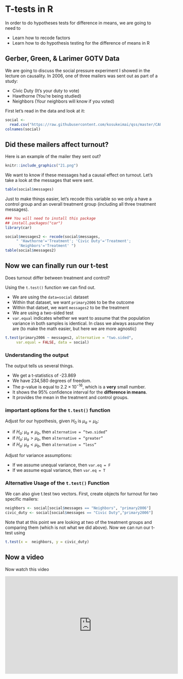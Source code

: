 # T-tests in R 

In order to do hypotheses tests for difference in means, we are going to need to

- Learn how to recode factors
- Learn how to do hypothesis testing for the difference of means in R


## Gerber, Green, & Larimer GOTV Data 


We are going to discuss the social pressure experiment I showed in the lecture on causality.  In 2006, one of three mailers was sent out as part of a study:

- Civic Duty (It's your duty to vote)
- Hawthorne (You're being studied)
- Neighbors (Your neighbors will know if you voted)

First let's read in the data and look at it:
```r
social <- 
  read.csv("https://raw.githubusercontent.com/kosukeimai/qss/master/CAUSALITY/social.csv")
colnames(social)
```


## Did these mailers affect turnout?



Here is an example of the mailer they sent out?

```r
knitr::include_graphics("21.png")
``` 

We want to know if these messages had a causal effect on turnout.  Let's take a look at the messages that were sent.

```r
table(social$messages)
```

Just to make things easier, let's recode this variable so we only a have a control group and an overall treatment group (including all three treatment messages).


```r
### You will need to install this package
## install.packages("car")
library(car)
```

```r
social$messages2 <- recode(social$messages, 
     " 'Hawthorne'='Treatment'; 'Civic Duty'='Treatment';
      'Neighbors'='Treatment' ")  
table(social$messages2)
```



## Now we can finally run our t-test

Does turnout differ between treatment and control?

Using the <code>t.test()</code> function we can find out.

- We are using the <code>data=social</code> dataset
- Within that dataset, we want <code>primary2006</code> to be the outcome
- Within that datset, we want <code>messages2</code> to be the treatment
- We are using a two-sided test
- <code>var.equal</code> indicates whether we want to assume that the population variance in both samples is identical. In class we always assume they are (to make the math easier, but here we are more agnostic)


```r
t.test(primary2006 ~ messages2, alternative = "two.sided",
     var.equal = FALSE, data = social)
```

### Understanding the output

The output tells us several things.

- We get a t-statistics of -23.869 
- We have 234,580 degrees of freedom.  
- The p-value is equal to $2.2\times 10^{-16}$, which is a **very** small number. 
- It shows the 95\% confidence interval for the **difference in means**.  
- It provides the mean in the treatment and control groups.



### important options for the  <code>t.test()</code> function

Adjust for our hypothesis, given $H_0$ is $\mu_a = \mu_b$:

- if $H_a:$ $\mu_a \neq \mu_b$, then <code>alternative = "two.sided"</code>
- if $H_a:$ $\mu_a > \mu_b$, then <code>alternative = "greater"</code>
- if $H_a:$ $\mu_a < \mu_b$, then <code>alternative = "less"</code>

Adjust for variance assumptions:

- If we assume unequal variance, then <code>var.eq = F</code>
- If we assume equal variance, then <code>var.eq = T</code>

### Alternative Usage of the <code>t.test()</code> Function 

We can also give t.test two vectors.  First, create objects for turnout for two specific mailers:

```r
neighbors <- social[social$messages == "Neighbors", "primary2006"]
civic_duty <- social[social$messages == "Civic Duty","primary2006"]
```

Note that at this point we are looking at two of the treatment groups and comparing them (which is not what we did above).  Now we can run our t-test using

```r
t.test(x =  neighbors, y = civic_duty)
```

## Now a video

Now watch this video

<iframe width="560" height="315" src="https://www.youtube.com/embed/RlhnNbPZC0A" frameborder="0" allowfullscreen></iframe>  
